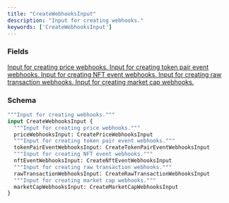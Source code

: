 ```yaml
---
title: "CreateWebhooksInput"
description: "Input for creating webhooks."
keywords: ['CreateWebhooksInput']
---
```


### Fields

<a href="/api-reference/types/createpricewebhooksinput">
  <ResponseField name="priceWebhooksInput" type="CreatePriceWebhooksInput">
    Input for creating price webhooks.
  </ResponseField>
</a>

<a href="/api-reference/types/createtokenpaireventwebhooksinput">
  <ResponseField name="tokenPairEventWebhooksInput" type="CreateTokenPairEventWebhooksInput">
    Input for creating token pair event webhooks.
  </ResponseField>
</a>

<a href="/api-reference/types/createnfteventwebhooksinput">
  <ResponseField name="nftEventWebhooksInput" type="CreateNftEventWebhooksInput">
    Input for creating NFT event webhooks.
  </ResponseField>
</a>

<a href="/api-reference/types/createrawtransactionwebhooksinput">
  <ResponseField name="rawTransactionWebhooksInput" type="CreateRawTransactionWebhooksInput">
    Input for creating raw transaction webhooks.
  </ResponseField>
</a>

<a href="/api-reference/types/createmarketcapwebhooksinput">
  <ResponseField name="marketCapWebhooksInput" type="CreateMarketCapWebhooksInput">
    Input for creating market cap webhooks.
  </ResponseField>
</a>

### Schema


```graphql 
"""Input for creating webhooks."""
input CreateWebhooksInput {
  """Input for creating price webhooks."""
  priceWebhooksInput: CreatePriceWebhooksInput
  """Input for creating token pair event webhooks."""
  tokenPairEventWebhooksInput: CreateTokenPairEventWebhooksInput
  """Input for creating NFT event webhooks."""
  nftEventWebhooksInput: CreateNftEventWebhooksInput
  """Input for creating raw transaction webhooks."""
  rawTransactionWebhooksInput: CreateRawTransactionWebhooksInput
  """Input for creating market cap webhooks."""
  marketCapWebhooksInput: CreateMarketCapWebhooksInput
}
```
